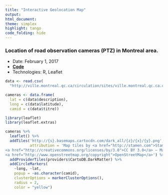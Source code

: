 ```yaml
---
title: "Interactive Geolocation Map"
output:
html_document:
theme: simplex
highlight: tango
code_folding: hide
---
```


### Location of road observation cameras (PTZ) in Montreal area.


* Date: February 1, 2017
* **[Code](https://github.com/danvargg/folio/tree/master/Geolocation)**
* Technologies: R, Leaflet

```r
data <- read.csv(
  "http://ville.montreal.qc.ca/circulation/sites/ville.montreal.qc.ca.circulation/files/cameras-de-circulation.csv")

cameras <- data.frame(
  lat = c(data$description),
  long = c(data$latitude),
  camid = c(data$titre))
```

```r
library(leaflet)
library(leaflet.extras)

cameras %>%
  leaflet() %>%
  addTiles('http://{s}.basemaps.cartocdn.com/dark_all/{z}/{x}/{y}.png',
           attribution = 'Map tiles by <a href="http://stamen.com">Stamen Design</a>,
<a href="http://creativecommons.org/licenses/by/3.0">CC BY 3.0</a> — Map data ©
<a href="http://www.openstreetmap.org/copyright">OpenStreetMap</a>') %>%
  addProviderTiles(providers$CartoDB.DarkMatter) %>%
  addCircleMarkers(
    ~long, ~lat,
    popup = ~as.character(camid),
    clusterOptions = markerClusterOptions(),
    radius = 2,
    color = "yellow")
```